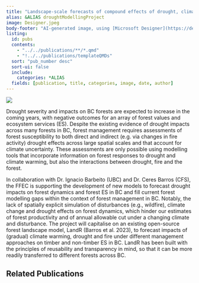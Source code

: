 ```yaml
---
title: "Landscape-scale forecasts of compound effects of drought, climate warming and fire on forest composition and structure"
alias: &ALIAS droughtModellingProject
image: Designer.jpeg
body-footer: "AI-generated image, using [Microsoft Designer](https://designer.microsoft.com/image-creator)" 
listing:
  id: pubs
  contents: 
    - "../../publications/**/*.qmd"
    - "!../../publications/templateQMDs"
  sort: "pub_number desc"
  sort-ui: false
  include:
    categories: *ALIAS
  fields: [publication, title, categories, image, date, author]
---
```


<!-- the following doesn't work well if we don't change text colour -->
<!-- kept here as placeholder -->
<!-- <style> -->
<!--   body { -->
<!--   background-image: url('Designer_light.jpeg'); -->
<!--   background-size: cover; -->
<!--   background-repeat: no-repeat; -->
<!-- } -->
<!-- </style> -->

:::: {layout="[ 30, 70 ]"}

::: {#first-column}

![](Designer.jpeg)

:::

::: {#second-column}

Drought severity and impacts on BC forests are expected to increase in
the coming years, with negative outcomes for an array of forest values
and ecosystem services (ES). Despite the existing evidence of drought
impacts across many forests in BC, forest management requires
assessments of forest susceptibility to both direct and indirect (e.g.
via changes in fire activity) drought effects across large spatial
scales and that account for climate uncertainty. These assessments are
only possible using modelling tools that incorporate information on
forest responses to drought and climate warming, but also the
interactions between drought, fire and the forest.

:::

::::

In collaboration with Dr. Ignacio Barbeito (UBC) and Dr. Ceres Barros
(CFS), the FFEC is supporting the development of new models to forecast
drought impacts on forest dynamics and forest ES in BC and fill current
forest modelling gaps within the context of forest management in BC.
Notably, the lack of spatially explicit simulation of disturbances
(e.g., wildfire), climate change and drought effects on forest dynamics,
which hinder our estimates of forest productivity and of annual
allowable cut under a changing climate and disturbance. The project will
capitalise on an existing open-source forest landscape model, LandR
(Barros et al. 2023), to forecast impacts of (gradual) climate warming,
drought and fire under different management approaches on timber and
non-timber ES in BC. LandR has been built with the principles of
reusability and transparency in mind, so that it can be more readily
transferred to different forests across BC.

## Related Publications

::: {#pubs}
:::
